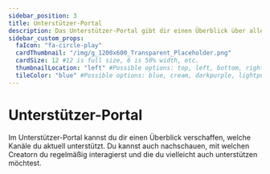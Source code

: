 ```yaml
---
sidebar_position: 3
title: Unterstützer-Portal
description: Das Unterstützer-Portal gibt dir einen Überblick über alle Kanäle, die du aktuell unterstützt.
sidebar_custom_props:
  faIcon: "fa-circle-play"
  cardThumbnail: "/img/g_1200x600_Transparent_Placeholder.png"
  cardSize: 12 #12 is full size, 6 is 50% width, etc.
  thumbnailLocation: "left" #Possible options: top, left, bottom, right, none
  tileColor: "blue" #Possible options: blue, cream, darkpurple, lightpurple, mauve, orange, pink, none
---
```


# Unterstützer-Portal

Im Unterstützer-Portal kannst du dir einen Überblick verschaffen, welche Kanäle du aktuell unterstützt. Du kannst auch nachschauen, mit welchen Creatorn du regelmäßig interagierst und die du vielleicht auch unterstützen möchtest.
